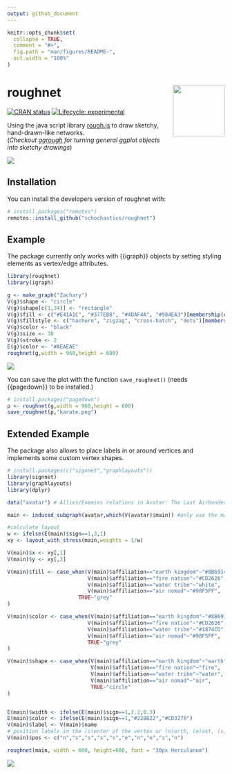 ```yaml
---
output: github_document
---
```

<!-- README.md is generated from README.Rmd. Please edit that file -->

```r
knitr::opts_chunk$set(
  collapse = TRUE,
  comment = "#>",
  fig.path = "man/figures/README-",
  out.width = "100%"
)
```

# roughnet <img src="man/figures/logo.png" align="right" width="120px"/>

<!-- badges: start -->
[![CRAN status](https://www.r-pkg.org/badges/version/roughnet)](https://CRAN.R-project.org/package=roughnet)
[![Lifecycle: experimental](https://img.shields.io/badge/lifecycle-experimental-orange.svg)](https://www.tidyverse.org/lifecycle/#experimental)
<!-- badges: end -->

Using the java script library [rough.js](https://roughjs.com/) to draw sketchy, hand-drawn-like networks.  
(*Checkout [ggrough](https://xvrdm.github.io/ggrough/) for turning general ggplot objects into sketchy drawings*)  


![](man/figures/example.png)

## Installation

You can install the developers version of roughnet with:

```r
# install.packages("remotes")
remotes::install_github("schochastics/roughnet")
```

## Example

The package currently only works with {{igraph}} objects by setting styling elements as vertex/edge attributes.

```r
library(roughnet)
library(igraph)

g <- make_graph("Zachary")
V(g)$shape <- "circle"
V(g)$shape[c(1,34)] <- "rectangle"
V(g)$fill <- c("#E41A1C", "#377EB8", "#4DAF4A", "#984EA3")[membership(cluster_louvain(g))]
V(g)$fillstyle <- c("hachure", "zigzag", "cross-hatch", "dots")[membership(cluster_louvain(g))]
V(g)$color <- "black"
V(g)$size <- 30
V(g)$stroke <- 2
E(g)$color <- "#AEAEAE"
roughnet(g,width = 960,height = 600)
```

![](man/figures/karate.png)

You can save the plot with the function `save_roughnet()` (needs {{pagedown}} to be installed.)
```r
# install.packages("pagedown")
p <- roughnet(g,width = 960,height = 600)
save_roughnet(p,"karate.png")
```

## Extended Example

The package also allows to place labels in or around vertices and implements some custom vertex shapes.
```r
# install.packages(c("signnet","graphlayouts"))
library(signnet)
library(graphlayouts)
library(dplyr)

data("avatar") # Allies/Enemies relations in Avatar: The Last Airbender

main <- induced_subgraph(avatar,which(V(avatar)$main)) #only use the main characters

#calculate layout
w <- ifelse(E(main)$sign==1,3,1)
xy <- layout_with_stress(main,weights = 1/w)

V(main)$x <- xy[,1]
V(main)$y <- xy[,2]

V(main)$fill <- case_when(V(main)$affiliation=="earth kingdom"~"#8B6914",
                          V(main)$affiliation=="fire nation"~"#CD2626",
                          V(main)$affiliation=="water tribe"~"white",
                          V(main)$affiliation=="air nomad"~"#98F5FF",
                       TRUE~"grey"
)

V(main)$color <- case_when(V(main)$affiliation=="earth kingdom"~"#8B6914",
                          V(main)$affiliation=="fire nation"~"#CD2626",
                          V(main)$affiliation=="water tribe"~"#1874CD",
                          V(main)$affiliation=="air nomad"~"#98F5FF",
                          TRUE~"grey"
)

V(main)$shape <- case_when(V(main)$affiliation=="earth kingdom"~"earth",
                           V(main)$affiliation=="fire nation"~"fire",
                           V(main)$affiliation=="water tribe"~"water",
                           V(main)$affiliation=="air nomad"~"air",
                           TRUE~"circle"
)


E(main)$width <- ifelse(E(main)$sign==1,1.2,0.3)
E(main)$color <- ifelse(E(main)$sign==1,"#228B22","#CD3278")
V(main)$label <- V(main)$name
# position labels in the (c)enter of the vertex or (n)orth, (e)ast, (s)outh, or (w)est of it 
V(main)$pos <- c("n","s","s","s","s","e","n","e","s","n") 

roughnet(main, width = 600, height=600, font = "30px Herculanum")
```


![](man/figures/avatar.png)
